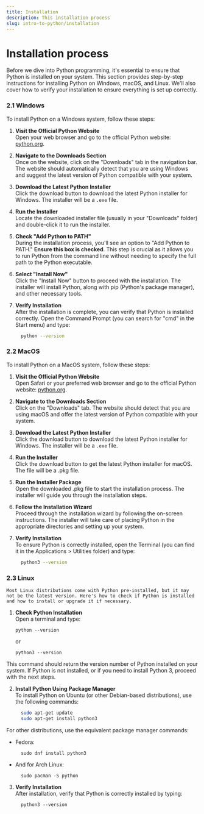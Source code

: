 ```yaml
---
title: Installation
description: This installation process
slug: intro-to-python/installation
---
```


# Installation process

Before we dive into Python programming, it's essential to ensure that Python is installed on your system. This section provides step-by-step instructions for installing Python on Windows, macOS, and Linux. We'll also cover how to verify your installation to ensure everything is set up correctly.

### 2.1 Windows

To install Python on a Windows system, follow these steps:

1. **Visit the Official Python Website**  
   Open your web browser and go to the official Python website: [python.org](https://www.python.org/).

2. **Navigate to the Downloads Section**  
   Once on the website, click on the "Downloads" tab in the navigation bar. The website should automatically detect that you are using Windows and suggest the latest version of Python compatible with your system.

3. **Download the Latest Python Installer**  
   Click the download button to download the latest Python installer for Windows. The installer will be a `.exe` file.

4. **Run the Installer**  
   Locate the downloaded installer file (usually in your "Downloads" folder) and double-click it to run the installer.

5. **Check "Add Python to PATH"**  
   During the installation process, you'll see an option to "Add Python to PATH." **Ensure this box is checked**. This step is crucial as it allows you to run Python from the command line without needing to specify the full path to the Python executable.

6. **Select "Install Now"**  
   Click the "Install Now" button to proceed with the installation. The installer will install Python, along with pip (Python's package manager), and other necessary tools.

7. **Verify Installation**  
   After the installation is complete, you can verify that Python is installed correctly. Open the Command Prompt (you can search for "cmd" in the Start menu) and type:

   ```bash
     python --version
   ```

### 2.2 MacOS

To install Python on a MacOS system, follow these steps:

1. **Visit the Official Python Website**  
   Open Safari or your preferred web browser and go to the official Python website: [python.org](https://www.python.org/).

2. **Navigate to the Downloads Section**  
   Click on the "Downloads" tab. The website should detect that you are using macOS and offer the latest version of Python compatible with your system.

3. **Download the Latest Python Installer**  
   Click the download button to download the latest Python installer for Windows. The installer will be a `.exe` file.

4. **Run the Installer**  
   Click the download button to get the latest Python installer for macOS. The file will be a .pkg file.

5. **Run the Installer Package**  
   Open the downloaded .pkg file to start the installation process. The installer will guide you through the installation steps.

6. **Follow the Installation Wizard**  
   Proceed through the installation wizard by following the on-screen instructions. The installer will take care of placing Python in the appropriate directories and setting up your system.

7. **Verify Installation**  
   To ensure Python is correctly installed, open the Terminal (you can find it in the Applications > Utilities folder) and type:

   ```bash
     python3 --version
   ```

### 2.3 Linux

    Most Linux distributions come with Python pre-installed, but it may not be the latest version. Here's how to check if Python is installed and how to install or upgrade it if necessary.

1. **Check Python Installation**  
    Open a terminal and type:

   ```
   python --version
   ```

   or

   ```
   python3 --version
   ```

This command should return the version number of Python installed on your system. If Python is not installed, or if you need to install Python 3, proceed with the next steps.

2. **Install Python Using Package Manager**  
   To install Python on Ubuntu (or other Debian-based distributions), use the following commands:

   ```sh
     sudo apt-get update
     sudo apt-get install python3
   ```

For other distributions, use the equivalent package manager commands:

- Fedora:

  ```
    sudo dnf install python3
  ```

- And for Arch Linux:

   ```
     sudo pacman -S python
   ```

3. **Verify Installation**  
   After installation, verify that Python is correctly installed by typing:

   ```
     python3 --version
   ```
